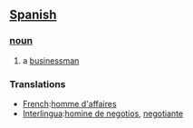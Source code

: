 == [[Spanish]] ==
=== [[noun]] ===
# a [[businessman]]

=== Translations ===
*[[French]]:[[homme d'affaires]]
*[[Interlingua]]:[[homine de negotios]], [[negotiante]]